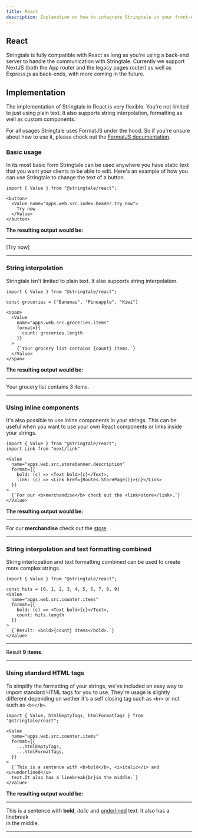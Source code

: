 ```yaml
---
title: React
description: Explanation on how to integrate Stringtale in your front-end using React
---
```


## React

Stringtale is fully compatible with React as long as you're using a back-end server to handle the communication with Stringtale.
Currently we support NextJS (both the App router and the legacy pages router) as well as Express.js as back-ends, with more coming
in the future.

## Implementation

The implementation of Stringtale in React is very flexible. You're not limited to just using plain text. It also supports string
interpolation, formatting as well as custom components.

For all usages Stringtale uses FormatJS under the hood. So if you're unsure about how to use it, please check out
the [FormatJS documentation](https://formatjs.io/docs/core-concepts/icu-syntax/).

### Basic usage

In its most basic form Stringtale can be used anywhere you have static text that you want your clients to be able to edit.
Here's an example of how you can use Stringtale to change the text of a button.

```tsx
import { Value } from "@stringtale/react";

<button>
  <Value name="apps.web.src.index.header.try_now">
    Try now
  </Value>
</button>
```

**The resulting output would be:**

---

[Try now]

---

### String interpolation

Stringtale isn't limited to plain text. It also supports string interpolation.

```tsx
import { Value } from "@stringtale/react";

const groceries = ["Bananas", "Pineapple", "Kiwi"]

<span>
  <Value
    name="apps.web.src.groceries.items"
    format={{
      count: groceries.length
    }}
  >
    {`Your grocery list contains {count} items.`}
  </Value>
</span>
```

**The resulting output would be:**

---

Your grocery list contains 3 items.

---

### Using inline components

It's also possible to use inline components in your strings. This can be useful when you want to use your own React components or links inside your strings.

```tsx
import { Value } from "@stringtale/react";
import Link from "next/link"

<Value
  name="apps.web.src.storebanner.description"
  format={{
    bold: (c) => <Text bold>{c}</Text>,
    link: (c) => <Link href={Routes.StorePage()}>{c}</Link>
  }}
>
  {`For our <b>merchandise</b> check out the <link>store</link>.`}
</Value>
```

**The resulting output would be:**

---

For our **merchandise** check out the <ins>store</ins>.

---


### String interpolation and text formatting combined

String interlopation and text formatting combined can be used to create more complex strings.

```tsx
import { Value } from "@stringtale/react";

const hits = [0, 1, 2, 3, 4, 5, 6, 7, 8, 9]
<Value
  name="apps.web.src.counter.items"
  format={{
    bold: (c) => <Text bold>{c}</Text>,
    count: hits.length
  }}
>
  {`Result: <bold>{count} items</bold>.`}
</Value>
```

---

Result **9 items**.

---



### Using standard HTML tags

To simplify the formatting of your strings, we've included an easy way to import standard HTML tags for you to use. They're usage is slightly
different depending on wether it's a self closing tag such as `<br>` or not such as `<b></b>`.

```tsx
import { Value, htmlEmptyTags, htmlFormatTags } from "@stringtale/react";

<Value
  name="apps.web.src.counter.items"
  format={{
    ...htmlEmptyTags,
    ...htmlFormatTags,
  }}
>
  {`This is a sentence with <b>bold</b>, <i>italic</i> and <u>underlined</u>
  text.It also has a linebreak{br}in the middle.`}
</Value>
```

**The resulting output would be:**

---

This is a sentence with **bold**, *italic* and <ins>underlined</ins> text. It also has a linebreak\
in the middle.

---
